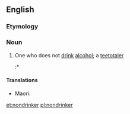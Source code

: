 {{also|non-drinker}}
==English==

===Etymology===
{{prefix|en|non|drinker}}

===Noun===
{{en-noun}}

# One who does not [[drink]] [[alcohol]]; a [[teetotaler]]
#:* {{quote-book
|year=1985
|year_published='''2006'''
|edition=Digitized
|editor=
|author=
|title=The Journal of Applied Social Sciences, Volumes 10-11
|chapter=
|url=http://books.google.com/books?id=y9MEAAAAIAAJ&q=nondrinker&dq=nondrinker&hl=en&sa=X&ei=TG2JT_eTDIyDtgfRmPS0CQ&redir_esc=y
|genre=
|publisher=Case Western Reserve University
|isbn=
|page=17
|passage=A majority of adolescents (66%) believe that an adolescent who changed from heavy drinker to '''nondrinker''' will be accepted by '''nondrinkers'''/moderate drinkers.
}}

====Translations====
{{trans-top|teetotaler}}
* Maori: {{t|mi|wainamu}}
{{trans-mid}}
{{trans-bottom}}

[[et:nondrinker]]
[[pl:nondrinker]]